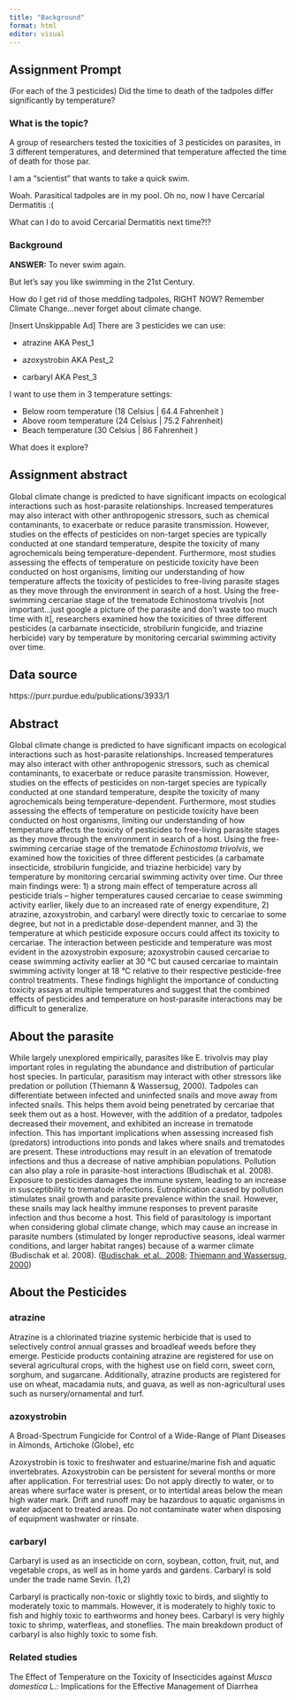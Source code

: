 ```yaml
---
title: "Background"
format: html
editor: visual
---
```


## Assignment Prompt

(For each of the 3 pesticides) Did the time to death of the tadpoles differ significantly by temperature? 

### What is the topic?

A group of researchers tested the toxicities of 3 pesticides on parasites, in 3 different temperatures, and determined that temperature affected the time of death for those par. 


I am a "scientist" that wants to take a quick swim.

Woah. Parasitical tadpoles are in my pool. Oh no, now I have Cercarial Dermatitis :(

What can I do to avoid Cercarial Dermatitis next time?!?


### Background





**ANSWER:** To never swim again.

But let's say you like swimming in the 21st Century.

How do I get rid of those meddling tadpoles, RIGHT NOW? Remember Climate Change...never forget about climate change.

\[Insert Unskippable Ad\] There are 3 pesticides we can use:

-   atrazine AKA Pest_1

-   azoxystrobin AKA Pest_2

-   carbaryl AKA Pest_3

I want to use them in 3 temperature settings:

-   Below room temperature (18 Celsius \| 64.4 Fahrenheit )
-   Above room temperature (24 Celsius \| 75.2 Fahrenheit)
-   Beach temperature (30 Celsius \| 86 Fahrenheit )

What does it explore?

## Assignment abstract

Global climate change is predicted to have significant impacts on ecological interactions such as host-parasite relationships. Increased temperatures may also interact with other anthropogenic stressors, such as chemical contaminants, to exacerbate or reduce parasite transmission. However, studies on the effects of pesticides on non-target species are typically conducted at one standard temperature, despite the toxicity of many agrochemicals being temperature-dependent. Furthermore, most studies assessing the effects of temperature on pesticide toxicity have been conducted on host organisms, limiting our understanding of how temperature affects the toxicity of pesticides to free-living parasite stages as they move through the environment in search of a host. Using the free-swimming cercariae stage of the trematode Echinostoma trivolvis \[not important\...just google a picture of the parasite and don't waste too much time with it\], researchers examined how the toxicities of three different pesticides (a carbamate insecticide, strobilurin fungicide, and triazine herbicide) vary by temperature by monitoring cercarial swimming activity over time.

## **Data source**

https://purr.purdue.edu/publications/3933/1

## Abstract

Global climate change is predicted to have significant impacts on ecological interactions such as host-parasite relationships. Increased temperatures may also interact with other anthropogenic stressors, such as chemical contaminants, to exacerbate or reduce parasite transmission. However, studies on the effects of pesticides on non-target species are typically conducted at one standard temperature, despite the toxicity of many agrochemicals being temperature-dependent. Furthermore, most studies assessing the effects of temperature on pesticide toxicity have been conducted on host organisms, limiting our understanding of how temperature affects the toxicity of pesticides to free-living parasite stages as they move through the environment in search of a host. Using the free-swimming cercariae stage of the trematode *Echinostoma trivolvis*, we examined how the toxicities of three different pesticides (a carbamate insecticide, strobilurin fungicide, and triazine herbicide) vary by temperature by monitoring cercarial swimming activity over time. Our three main findings were: 1) a strong main effect of temperature across all pesticide trials -- higher temperatures caused cercariae to cease swimming activity earlier, likely due to an increased rate of energy expenditure, 2) atrazine, azoxystrobin, and carbaryl were directly toxic to cercariae to some degree, but not in a predictable dose-dependent manner, and 3) the temperature at which pesticide exposure occurs could affect its toxicity to cercariae. The interaction between pesticide and temperature was most evident in the azoxystrobin exposure; azoxystrobin caused cercariae to cease swimming activity earlier at 30 °C but caused cercariae to maintain swimming activity longer at 18 °C relative to their respective pesticide-free control treatments. These findings highlight the importance of conducting toxicity assays at multiple temperatures and suggest that the combined effects of pesticides and temperature on host-parasite interactions may be difficult to generalize.\

## About the parasite

While largely unexplored empirically, parasites like E. trivolvis may play important roles in regulating the abundance and distribution of particular host species. In particular, parasitism may interact with other stressors like predation or pollution (Thiemann & Wassersug, 2000). Tadpoles can differentiate between infected and uninfected snails and move away from infected snails. This helps them avoid being penetrated by cercariae that seek them out as a host. However, with the addition of a predator, tadpoles decreased their movement, and exhibited an increase in trematode infection. This has important implications when assessing increased fish (predators) introductions into ponds and lakes where snails and trematodes are present. These introductions may result in an elevation of trematode infections and thus a decrease of native amphibian populations. Pollution can also play a role in parasite-host interactions (Budischak et al. 2008). Exposure to pesticides damages the immune system, leading to an increase in susceptibility to trematode infections. Eutrophication caused by pollution stimulates snail growth and parasite prevalence within the snail. However, these snails may lack healthy immune responses to prevent parasite infection and thus become a host. This field of parasitology is important when considering global climate change, which may cause an increase in parasite numbers (stimulated by longer reproductive seasons, ideal warmer conditions, and larger habitat ranges) because of a warmer climate (Budischak et al. 2008). ([Budischak, et al., 2008](https://animaldiversity.org/accounts/Echinostoma_trivolvis/#0086e343013efb4771bad44879520c8e); [Thiemann and Wassersug, 2000](https://animaldiversity.org/accounts/Echinostoma_trivolvis/#8366f4a90acd5a1a9657553ad04b5f6d))

## About the Pesticides

### atrazine

Atrazine is a chlorinated triazine systemic herbicide that is used to selectively control annual grasses and broadleaf weeds before they emerge. Pesticide products containing atrazine are registered for use on several agricultural crops, with the highest use on field corn, sweet corn, sorghum, and sugarcane. Additionally, atrazine products are registered for use on wheat, macadamia nuts, and guava, as well as non-agricultural uses such as nursery/ornamental and turf.

### azoxystrobin

A Broad-Spectrum Fungicide for Control of a Wide-Range of Plant Diseases in Almonds, Artichoke (Globe), etc

Azoxystrobin is toxic to freshwater and estuarine/marine fish and aquatic invertebrates. Azoxystrobin can be persistent for several months or more after application. For terrestrial uses: Do not apply directly to water, or to areas where surface water is present, or to intertidal areas below the mean high water mark. Drift and runoff may be hazardous to aquatic organisms in water adjacent to treated areas. Do not contaminate water when disposing of equipment washwater or rinsate.

### carbaryl

Carbaryl is used as an insecticide on corn, soybean, cotton, fruit, nut, and vegetable crops, as well as in home yards and gardens. Carbaryl is sold under the trade name Sevin. (1,2)

Carbaryl is practically non-toxic or slightly toxic to birds, and slightly to moderately toxic to mammals. However, it is moderately to highly toxic to fish and highly toxic to earthworms and honey bees. Carbaryl is very highly toxic to shrimp, waterfleas, and stoneflies. The main breakdown product of carbaryl is also highly toxic to some fish.

### Related studies

The Effect of Temperature on the Toxicity of Insecticides against *Musca domestica* L.: Implications for the Effective Management of Diarrhea

\
